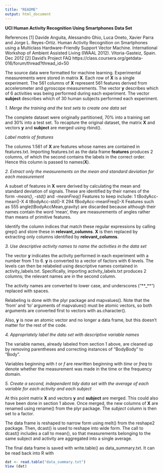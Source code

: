 ```yaml
---
title: "README"
output: html_document
---
```


**UCI Human Activity Recognition Using Smartphones Data Set **

References
[1] Davide Anguita, Alessandro Ghio, Luca Oneto, Xavier Parra and Jorge L. Reyes-Ortiz. Human Activity Recognition on Smartphones using a Multiclass Hardware-Friendly Support Vector Machine. International Workshop of Ambient Assisted Living (IWAAL 2012). Vitoria-Gasteiz, Spain. Dec 2012
[2] David's Project FAQ https://class.coursera.org/getdata-016/forum/thread?thread_id=50

The source data were formatted for machine learning. Experimental measurements were stored in matrix **X**. Each row of **X** is a single experiment. The 561 columns of **X** represent 561 features derived from accelerometer and gyroscope measurements. The vector **y** describes which of 6 activities was being performed during each experiment. The vector **subject** describes which of 30 human subjects performed each experiment.

*1. Merge the training and the test sets to create one data set*

The complete dataset were originally partitioned, 70% into a training set and 30% into a test set. To recapture the original dataset, the matrix **X** and vectors **y** and **subject** are merged using rbind().

*Label matrix of features*

The columns 1:561 of **X** are features whose names are contained in features.txt. Importing features.txt as the data frame **features** produces 2 columns, of which the second contains the labels in the correct order. Hence this column is passed to names(**X**).

*2. Extract only the measurements on the mean and standard deviation for each measurement*

A subset of features in **X** were derived by calculating the mean and standard deviation of signals. These are identified by their names of the form *-mean()*, *-std()* and *-meanFreq()*
Features to keep include:
1 tBodyAcc-mean()-X
4 tBodyAcc-std()-X
294 fBodyAcc-meanFreq()-X
Features such as
555 angle(tBodyAccMean,gravity)
are discarded because although their names contain the word 'mean', they are measurements of angles rather than means of primitive features.

Identify the column indices that match these regular expressions by calling grep() and store these in **relevant_columns**. **X** is then replaced by extracting only columns identified by **relevant_columns**.

*3. Use descriptive activity names to name the activities in the data set*

The vector **y** indicates the activity performed in each experiment with a number from 1 to 6. **y** is converted to a vector of factors with 6 levels. The levels can then be relabeled using descriptive names contained in activity_labels.txt. Specifically, importing activity_labels.txt produces 2 columns; the relevant names are in the second column.

The activity names are converted to lower case, and underscores ("**_**") replaced with spaces.

Relabeling is done with the plyr package and mapvalues(). Note that the 'from' and 'to' arguments of mapvalues() must be atomic vectors, so both arguments are converted first to vectors with as.character().

Also, **y** is now an atomic vector and no longer a data frame, but this doesn't matter for the rest of the code.

*4. Appropriately label the data set with descriptive variable names*

The variable names, already labeled from section 1 above, are cleaned up by removing parentheses and correcting instances of "BodyBody" to "Body".

Variables beginning with *t* or *f* are rewritten beginning with *time* or *freq* to denote whether the measurement was made in the time or the frequency domain.

*5. Create a second, independent tidy data set with the average of each variable for each activity and each subject*

At this point matrix **X** and vectors **y** and **subject** are merged. This could also have been done in section 1 above. Once merged, the new columns of **X** are renamed using rename() from the plyr package. The *subject* column is then set to a factor.

The data frame is reshaped to narrow form using melt() from the reshape2 package. Then, dcast() is used to reshape into wide form. The call to dcast() includes a call to mean(), so that measurements belonging to the same subject and activity are aggregated into a single average.

The final data frame is saved with write.table() as data_summary.txt. It can be read back into R with
```r
dat <- read.table("data_summary.txt")
View (dat)
```